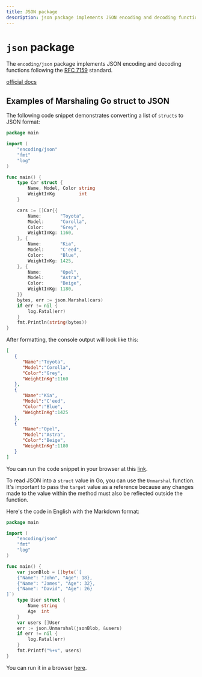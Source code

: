 ```yaml
---
title: JSON package
description: json package implements JSON encoding and decoding functions
---
```


# `json` package

The `encoding/json` package implements JSON encoding and decoding functions following the [RFC 7159](https://www.rfc-editor.org/rfc/rfc7159) standard.

[official docs](https://pkg.go.dev/encoding/json)

## Examples of Marshaling Go struct to JSON

The following code snippet demonstrates converting a list of `structs` to JSON format:

```go copy
package main

import (
	"encoding/json"
	"fmt"
	"log"
)

func main() {
	type Car struct {
		Name, Model, Color string
		WeightInKg         int
	}

	cars := []Car{{
		Name:       "Toyota",
		Model:      "Corolla",
		Color:      "Grey",
		WeightInKg: 1160,
	}, {
		Name:       "Kia",
		Model:      "C'eed",
		Color:      "Blue",
		WeightInKg: 1425,
	}, {
		Name:       "Opel",
		Model:      "Astra",
		Color:      "Beige",
		WeightInKg: 1180,
	}}
	bytes, err := json.Marshal(cars)
	if err != nil {
		log.Fatal(err)
	}
	fmt.Println(string(bytes))
}
```

After formatting, the console output will look like this:

```json
[
   {
      "Name":"Toyota",
      "Model":"Corolla",
      "Color":"Grey",
      "WeightInKg":1160
   },
   {
      "Name":"Kia",
      "Model":"C'eed",
      "Color":"Blue",
      "WeightInKg":1425
   },
   {
      "Name":"Opel",
      "Model":"Astra",
      "Color":"Beige",
      "WeightInKg":1180
   }
]
```

You can run the code snippet in your browser at this [link](https://goplay.followthepattern.net/snippet/8JukI6RBJsc).

To read JSON into a `struct` value in Go, you can use the `Unmarshal` function. It's important to pass the `target` value as a reference because any changes made to the value within the method must also be reflected outside the function.

Here's the code in English with the Markdown format:

```go copy
package main

import (
	"encoding/json"
	"fmt"
	"log"
)

func main() {
	var jsonBlob = []byte(`[
	{"Name": "John", "Age": 18},
	{"Name": "James", "Age": 32},
	{"Name": "David", "Age": 26}
]`)
	type User struct {
		Name string
		Age  int
	}
	var users []User
	err := json.Unmarshal(jsonBlob, &users)
	if err != nil {
		log.Fatal(err)
	}
	fmt.Printf("%+v", users)
}
```

You can run it in a browser [here](https://goplay.followthepattern.net/snippet/ZwvKrnCKQn4).